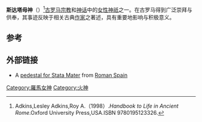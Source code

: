 {{Infobox deity|type=roman
| name = 斯达塔母神
| god_of = 火神
}}
'''斯达塔母神'''（{{lang-en|Stata Mater}}）<ref>Adkins,Lesley Adkins,Roy A.（1998）.''Handbook to Life in Ancient Rome''.Oxford University Press,USA.ISBN 9780195123326.</ref>[[古罗马|古罗马]][[宗教|宗教]]和[[神话|神话]]中的[[女性|女性]][[神祇|神祇]]之一。在古罗马得到广泛崇拜与供奉，其事迹反映于相关古典[[作家|作家]]之著述，具有重要地影响与积极意义。

== 参考 ==
{{reflist}}

==外部链接==
* A [http://commons.wikimedia.org/wiki/File:Pedestal_romano_004.jpg pedestal for Stata Mater] {{Wayback|url=http://commons.wikimedia.org/wiki/File:Pedestal_romano_004.jpg |date=20131207111853 }} from [[Roman_Spain|Roman Spain]]

[[Category:羅馬女神|Category:羅馬女神]]
[[Category:火神|Category:火神]]


{{古罗马小作品}}